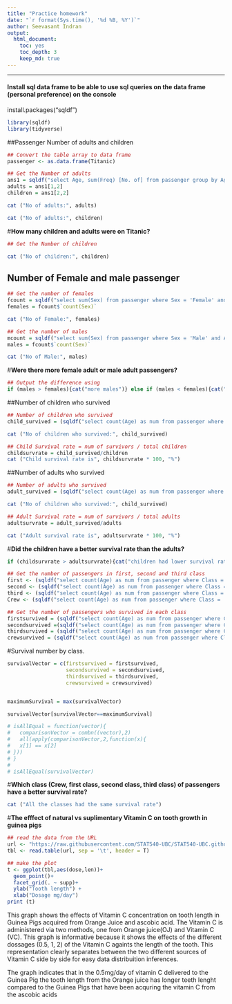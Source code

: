 ```yaml
---
title: "Practice homework"
date: "`r format(Sys.time(), '%d %B, %Y')`"
author: Seevasant Indran
output: 
  html_document:
    toc: yes
    toc_depth: 3
    keep_md: true
---
```


---
#### Install sql data frame to be able to use sql queries on the data frame (personal preference) on the console
install.packages("sqldf")


```r
library(sqldf)
library(tidyverse)
```

##Passenger Number of adults and children


```r
## Convert the table array to data frame
passenger <- as.data.frame(Titanic)

## Get the Number of adults
ans1 = sqldf("select Age, sum(Freq) [No. of] from passenger group by Age")
adults = ans1[1,2]
children = ans1[2,2]

cat ("No of adults:", adults)
```


```r
cat ("No of adults:", children)
```

#**How many children and adults were on Titanic?**

```r
## Get the Number of children

cat ("No of children:", children)
```

## Number of Female and male passenger

```r
## Get the number of females
fcount = sqldf("select sum(Sex) from passenger where Sex = 'Female' and Age = 'Adult'")
females = fcount$`count(Sex)`

cat ("No of Female:", females)
```

```r
## Get the number of males
mcount = sqldf("select sum(Sex) from passenger where Sex = 'Male' and Age = 'Adult'")
males = fcount$`count(Sex)`

cat ("No of Male:", males)

```

#**Were there more female adult or male adult passengers?**

```r
## Output the difference using 
if (males > females){cat("more males")} else if (males < females){cat("More females")} else {cat("No difference between the number of female and male passenger ")}
```

##Number of children who survived

```r
## Number of children who survived
child_survived = (sqldf("select count(Age) as num from passenger where Age = 'Child' and survived = 'Yes'"))$num

cat ("No of children who survived:", child_survived)
```

```r
## Child Survival rate = num of survivors / total children
childsurvrate = child_survived/children
cat ("Child survival rate is", childsurvrate * 100, "%")

```

##Number of adults who survived

```r
## Number of adults who survived
adult_survived = (sqldf("select count(Age) as num from passenger where Age = 'Adult' and survived = 'Yes'"))$num

cat ("No of children who survived:", child_survived)
```

```r
## Adult Survival rate = num of survivors / total adults
adultsurvrate = adult_survived/adults

cat ("Adult survival rate is", adultsurvrate * 100, "%")
```

#**Did the children have a better survival rate than the adults?**

```r
if (childsurvrate > adultsurvrate){cat("children had lower survival rate")} else if (childsurvrate < adultsurvrate){cat("children had lower survival rate")} else {cat("No diference in survival rate between children and adult")}
```

```r

## Get the number of passengers in first, second and third class
first <- (sqldf("select count(Age) as num from passenger where Class = '1st'"))$num 
second <- (sqldf("select count(Age) as num from passenger where Class = '2nd'"))$num 
third <- (sqldf("select count(Age) as num from passenger where Class = '3rd'"))$num 
Crew <- (sqldf("select count(Age) as num from passenger where Class = 'Crew'"))$num 

## Get the number of passengers who survived in each class
firstsurvived = (sqldf("select count(Age) as num from passenger where Class = '1st' and survived = 'Yes'"))$num
secondsurvived =(sqldf("select count(Age) as num from passenger where Class = '2nd' and survived = 'Yes'"))$num
thirdsurvived = (sqldf("select count(Age) as num from passenger where Class = '3rd' and survived = 'Yes'"))$num
crewsurvived = (sqldf("select count(Age) as num from passenger where Class = 'Crew' and survived = 'Yes'"))$num
```

#Survival number by class.

```r

survivalVector = c(firstsurvived = firstsurvived, 
                   secondsurvived = secondsurvived,
                   thirdsurvived = thirdsurvived,
                   crewsurvived = crewsurvived)


maximumSurvival = max(survivalVector)

survivalVector[survivalVector==maximumSurvival]

# isAllEqual = function(vector){
#   comparisonVector = combn((vector),2)
#   all(apply(comparisonVector,2,function(x){
#   x[1] == x[2]
# }))
# }
# 
# isAllEqual(survivalVector)
```

#**Which class (Crew, first class, second class, third class) of passengers have a better survival rate?**

```r

cat ("All the classes had the same survival rate")

```


#**The efffect of natural vs suplimentary Vitamin C on tooth growth in guinea pigs**

```r
## read the data from the URL
url <- "https://raw.githubusercontent.com/STAT540-UBC/STAT540-UBC.github.io/master/homework/practice_assignment/guinea_pigs_tooth_growth.txt"
tbl <- read.table(url, sep = '\t', header = T)

## make the plot
t <- ggplot(tbl,aes(dose,len))+
  geom_point()+
  facet_grid(. ~ supp)+
  ylab("Tooth length") +
  xlab("Dosage mg/day")
print (t)
```

This graph shows the effects of Vitamin C concentration on tooth length in Guinea Pigs acquired from Orange Juice and ascobic acid. The Vitamin C is administered via two methods, one from Orange juice(OJ) and Vitamin C (VC). This graph is informative because it shows the effects of the different dossages (0.5, 1, 2) of the Vitamin C againts the length of the tooth. This representation clearly separates between the two different sources of Vitamin C side by side for easy data distribuition inferences.

The graph indicates that in the 0.5mg/day of vitamin C delivered to the Guinea Pig the tooth length from the Orange juice has longer teeth lenght compared to the Guinea Pigs that have been acquring the vitamin C from the ascobic acids
